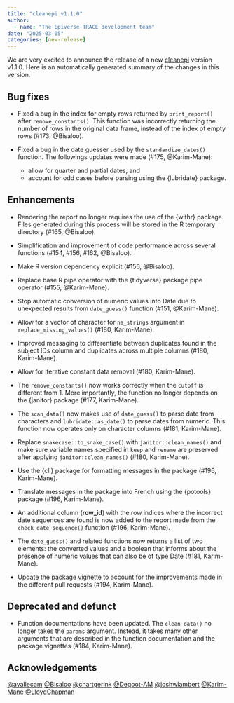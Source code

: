 ```yaml
---
title: "cleanepi v1.1.0"
author:
  - name: "The Epiverse-TRACE development team"
date: "2025-03-05"
categories: [new-release]
---
```


We are very excited to announce the release of a new [cleanepi](<https://epiverse-trace.github.io/cleanepi>) version v1.1.0.
Here is an automatically generated summary of the changes in this version.

## Bug fixes

* Fixed a bug in the index for empty rows returned by `print_report()` after
`remove_constants()`. This function was incorrectly returning the number of rows
in the original data frame, instead of the index of empty rows (#173, @Bisaloo).

* Fixed a bug in the date guesser used by the `standardize_dates()` function.
The followings updates were made (#175, @Karim-Mane):
  * allow for quarter and partial dates, and
  * account for odd cases before parsing using the {lubridate} package.

## Enhancements

* Rendering the report no longer requires the use of the {withr} package. Files
generated during this process will be stored in the R temporary directory
(#165, @Bisaloo).

* Simplification and improvement of code performance across several functions
(#154, #156, #162, @Bisaloo).

* Make R version dependency explicit (#156, @Bisaloo).

* Replace base R pipe operator with the {tidyverse} package pipe operator
(#155, @Karim-Mane).

* Stop automatic conversion of numeric values into Date due to unexpected
results from `date_guess()` function (#151, @Karim-Mane).

* Allow for a vector of character for `na_strings` argument in
`replace_missing_values()` (#180, Karim-Mane).

* Improved messaging to differentiate between duplicates found in the subject
IDs column and duplicates across multiple columns (#180, Karim-Mane).

* Allow for iterative constant data removal (#180, Karim-Mane).

* The `remove_constants()` now works correctly when the `cutoff` is different
from 1. More importantly, the function no longer depends on the {janitor}
package (#177, Karim-Mane).

* The `scan_data()` now makes use of `date_guess()` to parse date from
characters and `lubridate::as_date()` to parse dates from numeric. This function
now operates only on character columns (#181, Karim-Mane).

* Replace `snakecase::to_snake_case()` with `janitor::clean_names()` and make
sure variable names specified in `keep` and `rename` are preserved after
applying `janitor::clean_names()` (#180, Karim-Mane).

* Use the {cli} package for formatting messages in the package
(#196, Karim-Mane).

* Translate messages in the package into French using the {potools}
package (#196, Karim-Mane).

* An additional column (**row_id**) with the row indices where the incorrect
date sequences are found is now added to the report made from the
`check_date_sequence()` function (#196, Karim-Mane).

* The `date_guess()` and related functions now returns a list of two elements:
the converted values and a boolean that informs about the presence of numeric
values that can also be of type Date (#181, Karim-Mane).

* Update the package vignette to account for the improvements made in the
different pull requests (#194, Karim-Mane).

## Deprecated and defunct

* Function documentations have been updated. The `clean_data()` no longer takes
the `params` argument. Instead, it takes many other arguments that are described
in the function documentation and the package vignettes (#184, Karim-Mane).


## Acknowledgements

[&#x0040;avallecam](https://github.com/avallecam) [&#x0040;Bisaloo](https://github.com/Bisaloo) [&#x0040;chartgerink](https://github.com/chartgerink) [&#x0040;Degoot-AM](https://github.com/Degoot-AM) [&#x0040;joshwlambert](https://github.com/joshwlambert) [&#x0040;Karim-Mane](https://github.com/Karim-Mane) [&#x0040;LloydChapman](https://github.com/LloydChapman)
